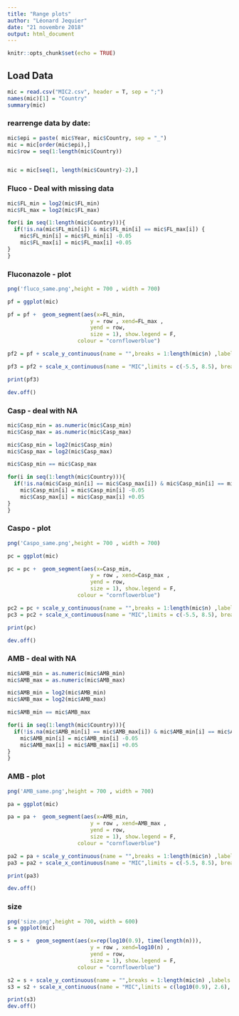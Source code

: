 ```yaml
---
title: "Range plots"
author: "Léonard Jequier"
date: "21 novembre 2018"
output: html_document
---
```


```r
knitr::opts_chunk$set(echo = TRUE)
```

## Load Data
```r
mic = read.csv("MIC2.csv", header = T, sep = ";")
names(mic)[1] = "Country"
summary(mic)
```
### rearrenge data by date:
```r
mic$epi = paste( mic$Year, mic$Country, sep = "_")
mic = mic[order(mic$epi),]
mic$row = seq(1:length(mic$Country))


mic = mic[seq(1, length(mic$Country)-2),]
```

### Fluco - Deal with missing data
```r
mic$FL_min = log2(mic$FL_min)
mic$FL_max = log2(mic$FL_max)

for(i in seq(1:length(mic$Country))){
  if(!is.na(mic$FL_min[i]) & mic$FL_min[i] == mic$FL_max[i]) {
    mic$FL_min[i] = mic$FL_min[i] -0.05
    mic$FL_max[i] = mic$FL_max[i] +0.05
}
}


```

### Fluconazole - plot
```r
png('fluco_same.png',height = 700 , width = 700)

pf = ggplot(mic) 

pf = pf +  geom_segment(aes(x=FL_min, 
                          y = row , xend=FL_max ,
                          yend = row,
                          size = 1), show.legend = F,
                      colour = "cornflowerblue") 

pf2 = pf + scale_y_continuous(name = "",breaks = 1:length(mic$n) ,labels = as.character(mic$epi)) 

pf3 = pf2 + scale_x_continuous(name = "MIC",limits = c(-5.5, 8.5), breaks = seq(-5, 8), labels = c("2**-5", "2**-4",2**seq(-3, 8)))

print(pf3)

dev.off()
```

### Casp - deal with NA
```r
mic$Casp_min = as.numeric(mic$Casp_min)
mic$Casp_max = as.numeric(mic$Casp_max)

mic$Casp_min = log2(mic$Casp_min)
mic$Casp_max = log2(mic$Casp_max)

mic$Casp_min == mic$Casp_max

for(i in seq(1:length(mic$Country))){
  if(!is.na(mic$Casp_min[i] == mic$Casp_max[i]) & mic$Casp_min[i] == mic$Casp_max[i]) {
    mic$Casp_min[i] = mic$Casp_min[i] -0.05
    mic$Casp_max[i] = mic$Casp_max[i] +0.05
}
}
```

### Caspo - plot 
```r
png('Caspo_same.png',height = 700 , width = 700)

pc = ggplot(mic) 

pc = pc +  geom_segment(aes(x=Casp_min, 
                          y = row , xend=Casp_max ,
                          yend = row,
                          size = 1), show.legend = F,
                      colour = "cornflowerblue") 

pc2 = pc + scale_y_continuous(name = "",breaks = 1:length(mic$n) ,labels = as.character(mic$epi)) 
pc3 = pc2 + scale_x_continuous(name = "MIC",limits = c(-5.5, 8.5), breaks = seq(-5, 8), labels = c("2**-5", "2**-4",2**seq(-3, 8)))

print(pc)

dev.off()
```

### AMB - deal with NA
```r
mic$AMB_min = as.numeric(mic$AMB_min)
mic$AMB_max = as.numeric(mic$AMB_max)

mic$AMB_min = log2(mic$AMB_min)
mic$AMB_max = log2(mic$AMB_max)

mic$AMB_min == mic$AMB_max

for(i in seq(1:length(mic$Country))){
  if(!is.na(mic$AMB_min[i] == mic$AMB_max[i]) & mic$AMB_min[i] == mic$AMB_max[i]) {
    mic$AMB_min[i] = mic$AMB_min[i] -0.05
    mic$AMB_max[i] = mic$AMB_max[i] +0.05
}
}
```

### AMB - plot 
```r
png('AMB_same.png',height = 700 , width = 700)

pa = ggplot(mic) 

pa = pa +  geom_segment(aes(x=AMB_min, 
                          y = row , xend=AMB_max ,
                          yend = row,
                          size = 1), show.legend = F,
                      colour = "cornflowerblue") 

pa2 = pa + scale_y_continuous(name = "",breaks = 1:length(mic$n) ,labels = as.character(mic$epi)) 
pa3 = pa2 + scale_x_continuous(name = "MIC",limits = c(-5.5, 8.5), breaks = seq(-5, 8), labels = c("2**-5", "2**-4",2**seq(-3, 8)))

print(pa3)

dev.off()
```

### size
```r
png('size.png',height = 700, width = 600)
s = ggplot(mic) 

s = s +  geom_segment(aes(x=rep(log10(0.9), time(length(n))), 
                          y = row , xend=log10(n) ,
                          yend = row,
                          size = 1), show.legend = F,
                      colour = "cornflowerblue") 

s2 = s + scale_y_continuous(name = "",breaks = 1:length(mic$n) ,labels = as.character(mic$epi)) 
s3 = s2 + scale_x_continuous(name = "MIC",limits = c(log10(0.9), 2.6), breaks = log10(c(1,10,50,100, 200)), labels = c(1,10,50,100, 200))

print(s3)
dev.off()
```

